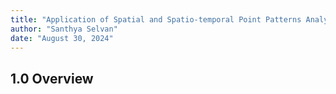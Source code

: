 ```yaml
---
title: "Application of Spatial and Spatio-temporal Point Patterns Analysis to discover the geographical distribution of Armed Conflict in Myanmar"
author: "Santhya Selvan"
date: "August 30, 2024"
---
```


## 1.0 Overview

